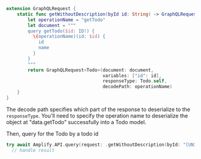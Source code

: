 ```swift
extension GraphQLRequest {
    static func getWithoutDescription(byId id: String) -> GraphQLRequest<Todo> {
        let operationName = "getTodo"
        let document = """
        query getTodo($id: ID!) {
          \(operationName)(id: $id) {
            id
            name
          }
        }
        """
        return GraphQLRequest<Todo>(document: document,
                                    variables: ["id": id],
                                    responseType: Todo.self,
                                    decodePath: operationName)
    }
}
```
The decode path specifies which part of the response to deserialize to the `responseType`. You'll need to specify the operation name to deserialize the object at "data.getTodo" successfully into a Todo model.

Then, query for the Todo by a todo id
```swift
try await Amplify.API.query(request: .getWithoutDescription(byId: "[UNIQUE_ID]")) { 
  // handle result
```  